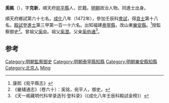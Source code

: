 '''奚銘'''（{{bd|1435年||？}}），字'''克新'''，順天府[[宛平縣|宛平縣]]人，匠籍。[[明朝|明朝]]政治人物。同進士出身。

順天府鄉試第六十七名。[[成化|成化]]八年（1472年），參加壬辰科[[會試|會試]]，得[[貢士|貢士]]第十八名。[[殿試|殿試]]登[[進士|進士]]第三甲第一百一十六名。出知福建[[泰寧縣|泰寧縣]]，改山東[[樂安縣|樂安縣]]。<ref>康熙《宛平縣志》</ref>授監察御史<ref>《畿辅通志》（卷六十）：奚铭，宛平人，御史。</ref>。曾祖父[[奚中|奚中]]。祖父[[奚澄|奚澄]]。父亲[[奚伯通|奚伯通]]<ref>《天一阁藏明代科举录选刊·登科录》（《成化八年壬辰科殿試金榜》）</ref>。

==参考==
{{reflist}}
{{明朝人物小作品}}
{{成化八年壬辰科殿試金榜}}
{{DEFAULTSORT:Xi奚}}
[[Category:明朝監察御史|Category:明朝監察御史]]
[[Category:明朝泰寜縣知縣|Category:明朝泰寜縣知縣]]
[[Category:明朝樂安縣知縣|Category:明朝樂安縣知縣]]
[[Category:北京人|Category:北京人]]
[[Category:奚姓|Ming]]
